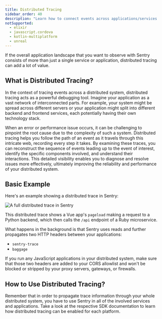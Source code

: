 ```yaml
---
title: Distributed Tracing
sidebar_order: 40
description: "Learn how to connect events across applications/services."
notSupported:
  - elixir
  - javascript.cordova
  - kotlin-multiplatform
  - unreal
---
```


If the overall application landscape that you want to observe with Sentry consists of more than just a single service or application, distributed tracing can add a lot of value.

## What is Distributed Tracing?

In the context of tracing events across a distributed system, distributed tracing acts as a powerful debugging tool. Imagine your application as a vast network of interconnected parts. For example, your system might be spread across different servers or your application might split into different backend and frontend services, each potentially having their own technology stack.

When an error or performance issue occurs, it can be challenging to pinpoint the root cause due to the complexity of such a system. Distributed tracing helps you follow the path of an event as it travels through this intricate web, recording every step it takes. By examining these traces, you can reconstruct the sequence of events leading up to the event of interest, identify the specific components involved, and understand their interactions. This detailed visibility enables you to diagnose and resolve issues more effectively, ultimately improving the reliability and performance of your distributed system.

## Basic Example

Here's an example showing a distributed trace in Sentry:

![A full distributed trace in Sentry](distributed-trace-in-sentry.png)

This distributed trace shows a Vue app's `pageload` making a request to a Python backend, which then calls the `/api` endpoint of a Ruby microservice.

What happens in the background is that Sentry uses reads and further propagates two HTTP headers between your applications:

- `sentry-trace`
- `baggage`

If you run any JavaScript applications in your distributed system, make sure that those two headers are added to your CORS allowlist and won't be blocked or stripped by your proxy servers, gateways, or firewalls.

## How to Use Distributed Tracing?

<PlatformContent includePath="distributed-tracing/how-to-use/" />

Remember that in order to propagate trace information through your whole distributed system, you have to use Sentry in all of the involved services and applications. Take a look at the respective SDK documentation to learn how distributed tracing can be enabled for each platform.
